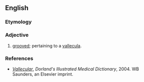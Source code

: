 ==English==

===Etymology===
{{etyl|la|en}}

===Adjective===
{{en-adj}}

# {{lb|en|medical}} [[grooved]]; pertaining to a [[vallecula]].

===References===
* ''[http://www.mercksource.com/pp/us/cns/cns_hl_dorlands.jspzQzpgzEzzSzppdocszSzuszSzcommonzSzdorlandszSzdorlandzSzdmd_v_02zPzhtm#12843645 Vallecular]'', ''Dorland's Illustrated Medical Dictionary'', 2004. WB Saunders, an Elsevier imprint.